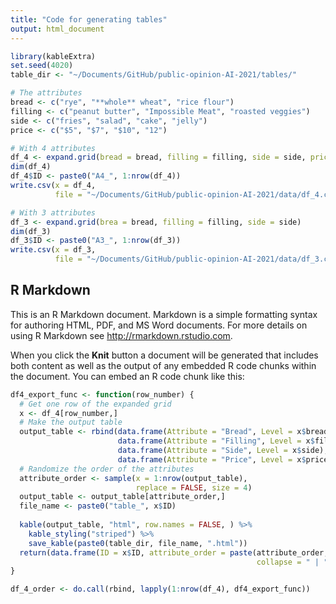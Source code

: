 ```yaml
---
title: "Code for generating tables"
output: html_document
---
```


```r
library(kableExtra)
set.seed(4020)
table_dir <- "~/Documents/GitHub/public-opinion-AI-2021/tables/"

# The attributes
bread <- c("rye", "**whole** wheat", "rice flour")
filling <- c("peanut butter", "Impossible Meat", "roasted veggies")
side <- c("fries", "salad", "cake", "jelly")
price <- c("$5", "$7", "$10", "12")

# With 4 attributes
df_4 <- expand.grid(bread = bread, filling = filling, side = side, price = price)
dim(df_4)
df_4$ID <- paste0("A4_", 1:nrow(df_4))
write.csv(x = df_4,
          file = "~/Documents/GitHub/public-opinion-AI-2021/data/df_4.csv", row.names = FALSE)

# With 3 attributes
df_3 <- expand.grid(brea = bread, filling = filling, side = side)
dim(df_3)
df_3$ID <- paste0("A3_", 1:nrow(df_3))
write.csv(x = df_3,
          file = "~/Documents/GitHub/public-opinion-AI-2021/data/df_3.csv", row.names = FALSE)
```

## R Markdown

This is an R Markdown document. Markdown is a simple formatting syntax for authoring HTML, PDF, and MS Word documents. For more details on using R Markdown see <http://rmarkdown.rstudio.com>.

When you click the **Knit** button a document will be generated that includes both content as well as the output of any embedded R code chunks within the document. You can embed an R code chunk like this:

```r
df4_export_func <- function(row_number) {
  # Get one row of the expanded grid
  x <- df_4[row_number,]
  # Make the output table
  output_table <- rbind(data.frame(Attribute = "Bread", Level = x$bread),
                        data.frame(Attribute = "Filling", Level = x$filling),
                        data.frame(Attribute = "Side", Level = x$side),
                        data.frame(Attribute = "Price", Level = x$price))
  # Randomize the order of the attributes
  attribute_order <- sample(x = 1:nrow(output_table), 
                            replace = FALSE, size = 4)
  output_table <- output_table[attribute_order,]
  file_name <- paste0("table_", x$ID)
  
  kable(output_table, "html", row.names = FALSE, ) %>%
    kable_styling("striped") %>%
    save_kable(paste0(table_dir, file_name, ".html"))
  return(data.frame(ID = x$ID, attribute_order = paste(attribute_order, 
                                                       collapse = " | ")))
}

df_4_order <- do.call(rbind, lapply(1:nrow(df_4), df4_export_func))
```

